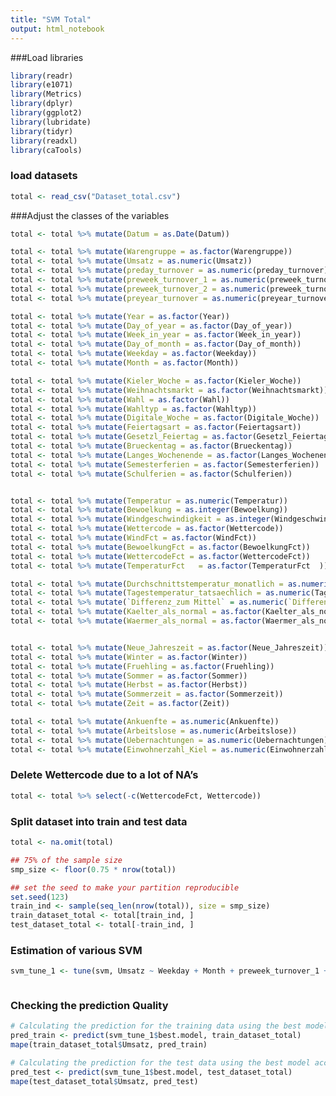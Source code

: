 ```yaml
---
title: "SVM Total"
output: html_notebook
---
```



###Load libraries
```r
library(readr)
library(e1071)
library(Metrics)
library(dplyr)
library(ggplot2)
library(lubridate)
library(tidyr)
library(readxl)
library(caTools)
```


### load datasets
```r
total <- read_csv("Dataset_total.csv")

```


###Adjust the classes of the variables
```r

total <- total %>% mutate(Datum = as.Date(Datum))

total <- total %>% mutate(Warengruppe = as.factor(Warengruppe))
total <- total %>% mutate(Umsatz = as.numeric(Umsatz))
total <- total %>% mutate(preday_turnover = as.numeric(preday_turnover))
total <- total %>% mutate(preweek_turnover_1 = as.numeric(preweek_turnover_1))
total <- total %>% mutate(preweek_turnover_2 = as.numeric(preweek_turnover_2))
total <- total %>% mutate(preyear_turnover = as.numeric(preyear_turnover))

total <- total %>% mutate(Year = as.factor(Year))
total <- total %>% mutate(Day_of_year = as.factor(Day_of_year))
total <- total %>% mutate(Week_in_year = as.factor(Week_in_year))
total <- total %>% mutate(Day_of_month = as.factor(Day_of_month))
total <- total %>% mutate(Weekday = as.factor(Weekday))
total <- total %>% mutate(Month = as.factor(Month))

total <- total %>% mutate(Kieler_Woche = as.factor(Kieler_Woche))
total <- total %>% mutate(Weihnachtsmarkt = as.factor(Weihnachtsmarkt))
total <- total %>% mutate(Wahl = as.factor(Wahl))
total <- total %>% mutate(Wahltyp = as.factor(Wahltyp))
total <- total %>% mutate(Digitale_Woche = as.factor(Digitale_Woche))
total <- total %>% mutate(Feiertagsart = as.factor(Feiertagsart))
total <- total %>% mutate(Gesetzl_Feiertag = as.factor(Gesetzl_Feiertag))
total <- total %>% mutate(Brueckentag = as.factor(Brueckentag))
total <- total %>% mutate(Langes_Wochenende = as.factor(Langes_Wochenende))
total <- total %>% mutate(Semesterferien = as.factor(Semesterferien))
total <- total %>% mutate(Schulferien = as.factor(Schulferien))


total <- total %>% mutate(Temperatur = as.numeric(Temperatur))
total <- total %>% mutate(Bewoelkung = as.integer(Bewoelkung))
total <- total %>% mutate(Windgeschwindigkeit = as.integer(Windgeschwindigkeit))
total <- total %>% mutate(Wettercode = as.factor(Wettercode))
total <- total %>% mutate(WindFct = as.factor(WindFct))
total <- total %>% mutate(BewoelkungFct = as.factor(BewoelkungFct))
total <- total %>% mutate(WettercodeFct = as.factor(WettercodeFct))
total <- total %>% mutate(TemperaturFct   = as.factor(TemperaturFct  ))

total <- total %>% mutate(Durchschnittstemperatur_monatlich = as.numeric(Durchschnittstemperatur_monatlich))
total <- total %>% mutate(Tagestemperatur_tatsaechlich = as.numeric(Tagestemperatur_tatsaechlich))
total <- total %>% mutate(`Differenz_zum Mittel` = as.numeric(`Differenz_zum Mittel`))
total <- total %>% mutate(Kaelter_als_normal = as.factor(Kaelter_als_normal))
total <- total %>% mutate(Waermer_als_normal = as.factor(Waermer_als_normal))


total <- total %>% mutate(Neue_Jahreszeit = as.factor(Neue_Jahreszeit))
total <- total %>% mutate(Winter = as.factor(Winter))
total <- total %>% mutate(Fruehling = as.factor(Fruehling))
total <- total %>% mutate(Sommer = as.factor(Sommer))
total <- total %>% mutate(Herbst = as.factor(Herbst))
total <- total %>% mutate(Sommerzeit = as.factor(Sommerzeit))
total <- total %>% mutate(Zeit = as.factor(Zeit))

total <- total %>% mutate(Ankuenfte = as.numeric(Ankuenfte))
total <- total %>% mutate(Arbeitslose = as.numeric(Arbeitslose))
total <- total %>% mutate(Uebernachtungen = as.numeric(Uebernachtungen))
total <- total %>% mutate(Einwohnerzahl_Kiel = as.numeric(Einwohnerzahl_Kiel))

```

### Delete Wettercode due to a lot of NA's
```r
total <- total %>% select(-c(WettercodeFct, Wettercode))

```


### Split dataset into train and test data
```r
total <- na.omit(total)

## 75% of the sample size
smp_size <- floor(0.75 * nrow(total))

## set the seed to make your partition reproducible
set.seed(123)
train_ind <- sample(seq_len(nrow(total)), size = smp_size)
train_dataset_total <- total[train_ind, ]
test_dataset_total <- total[-train_ind, ]

```


### Estimation of various SVM
```r
svm_tune_1 <- tune(svm, Umsatz ~ Weekday + Month + preweek_turnover_1 + Semesterferien + Kieler_Woche, data=train_dataset_total, ranges=list(epsilon=seq(0.2,1,0.1),cost=2^(2:3)))



```

### Checking the prediction Quality
```r

# Calculating the prediction for the training data using the best model according to the grid search
pred_train <- predict(svm_tune_1$best.model, train_dataset_total)
mape(train_dataset_total$Umsatz, pred_train)

# Calculating the prediction for the test data using the best model according to the grid search
pred_test <- predict(svm_tune_1$best.model, test_dataset_total)
mape(test_dataset_total$Umsatz, pred_test)

```


